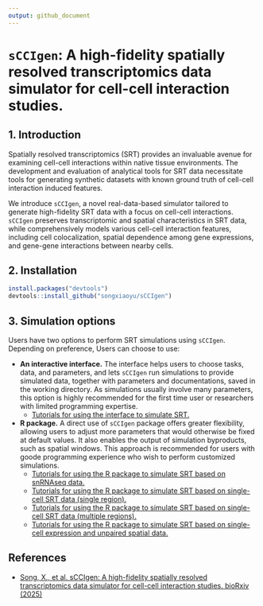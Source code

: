 ```yaml
---
output: github_document
---
```

<!-- README.md is generated from README.Rmd. Please edit that file -->

# `sCCIgen`: A high-fidelity spatially resolved transcriptomics data simulator for cell-cell interaction studies.

## 1. Introduction

Spatially resolved transcriptomics (SRT) provides an invaluable avenue for examining cell-cell interactions within native tissue environments. The development and evaluation of analytical tools for SRT data necessitate tools for generating synthetic datasets with known ground truth of cell-cell interaction induced features. 

We introduce `sCCIgen`, a novel real-data-based simulator tailored to generate high-fidelity SRT data with a focus on cell-cell interactions. `sCCIgen` preserves transcriptomic and spatial characteristics in SRT data, while comprehensively models various cell-cell interaction features, including cell colocalization, spatial dependence among gene expressions, and gene-gene interactions between nearby cells. 

## 2. Installation

```r
install.packages("devtools")
devtools::install_github("songxiaoyu/sCCIgen")
```

## 3. Simulation options

Users have two options to perform SRT simulations using `sCCIgen`. Depending on preference, Users can choose to use:

  - **An interactive interface.** The interface helps users to choose tasks, data, and parameters, and lets `sCCIgen` run simulations to provide simulated data, together with parameters and documentations, saved in the working directory. As simulations usually involve many parameters, this option is highly recommended for the first time user or researchers with limited programming expertise. 
    - [Tutorials for using the interface to simulate SRT.](https://songxiaoyu.github.io/sCCIgen/articles/Interface.html)
  - **R package.** A direct use of `sCCIgen` package offers greater flexibility, allowing users to adjust more parameters that would otherwise be fixed at default values. It also enables the output of simulation byproducts, such as spatial windows. This approach is recommended for users with goode programming experience who wish to perform customized simulations.
    - [Tutorials for using the R package to simulate SRT based on snRNAseq data.](https://songxiaoyu.github.io/sCCIgen/articles/Rpackage_snRNAseq.html)
    - [Tutorials for using the R package to simulate SRT based on single-cell SRT data (single region).](https://songxiaoyu.github.io/sCCIgen/articles/Rpackage_SRT_region.html)
    - [Tutorials for using the R package to simulate SRT based on single-cell SRT data (multiple regions).](https://songxiaoyu.github.io/sCCIgen/articles/Rpackage_SRT.html)
    - [Tutorials for using the R package to simulate SRT based on single-cell expression and unpaired spatial data.](https://songxiaoyu.github.io/sCCIgen/articles/Rpackage_unpaired.html)
  
## References

- [Song, X., et al. sCCIgen: A high-fidelity spatially resolved transcriptomics data simulator for cell-cell interaction studies. bioRxiv  (2025)](https://www.biorxiv.org/content/10.1101/2025.01.07.631830v1)
